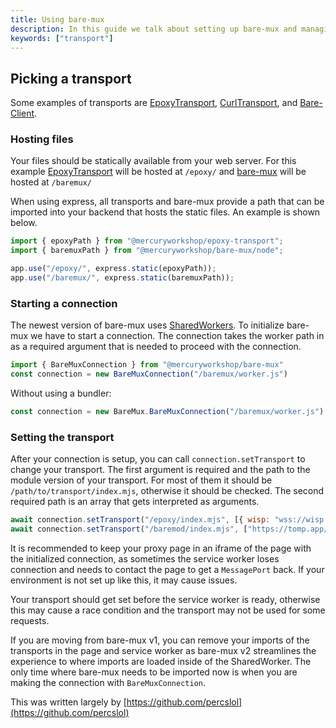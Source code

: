 ```yaml
---
title: Using bare-mux
description: In this guide we talk about setting up bare-mux and managing transports for your SW proxy.
keywords: ["transport"]
---
```


## Picking a transport

Some examples of transports are [EpoxyTransport](https://github.com/MercuryWorkshop/EpoxyTransport), [CurlTransport](https://github.com/MercuryWorkshop/CurlTransport), and [Bare-Client](https://github.com/MercuryWorkshop/Bare-as-module3).

### Hosting files

Your files should be statically available from your web server. For this example [EpoxyTransport](https://github.com/MercuryWorkshop/EpoxyTransport) will be hosted at `/epoxy/` and [bare-mux](https://github.com/MercuryWorkshop/bare-mux) will be hosted at `/baremux/`

When using express, all transports and bare-mux provide a path that can be imported into your backend that hosts the static files. An example is shown below.

```js
import { epoxyPath } from "@mercuryworkshop/epoxy-transport";
import { baremuxPath } from "@mercuryworkshop/bare-mux/node";

app.use("/epoxy/", express.static(epoxyPath));
app.use("/baremux/", express.static(baremuxPath));
```

### Starting a connection

The newest version of bare-mux uses [SharedWorkers](https://developer.mozilla.org/en-US/docs/Web/API/SharedWorker). To initialize bare-mux we have to start a connection. The connection takes the worker path in as a required argument that is needed to proceed with the connection.

```js
import { BareMuxConnection } from "@mercuryworkshop/bare-mux"
const connection = new BareMuxConnection("/baremux/worker.js")
```

Without using a bundler:

```js
const connection = new BareMux.BareMuxConnection("/baremux/worker.js")
```

### Setting the transport

After your connection is setup, you can call `connection.setTransport` to change your transport. The first argument is required and the path to the module version of your transport. For most of them it should be `/path/to/transport/index.mjs`, otherwise it should be checked. The second required path is an array that gets interpreted as arguments.

```js
await connection.setTransport("/epoxy/index.mjs", [{ wisp: "wss://wisp.mercurywork.shop/" }]);
await connection.setTransport("/baremod/index.mjs", ["https://tomp.app/"]);

```

It is recommended to keep your proxy page in an iframe of the page with the initialized connection, as sometimes the service worker loses connection and needs to contact the page to get a `MessagePort` back. If your environment is not set up like this, it may cause issues.

Your transport should get set before the service worker is ready, otherwise this may cause a race condition and the transport may not be used for some requests.

If you are moving from bare-mux v1, you can remove your imports of the transports in the page and service worker as bare-mux v2 streamlines the experience to where imports are loaded inside of the SharedWorker. The only time where bare-mux needs to be imported now is when you are making the connection with `BareMuxConnection`.

This was written largely by [https://github.com/percslol](https://github.com/percslol)

